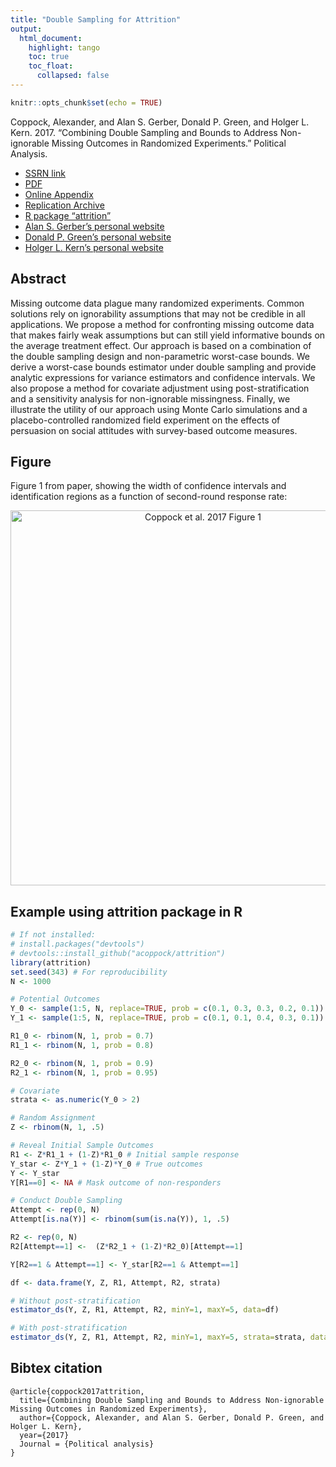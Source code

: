 ```yaml
---
title: "Double Sampling for Attrition"
output: 
  html_document:
    highlight: tango
    toc: true
    toc_float:
      collapsed: false
---
```


```r
knitr::opts_chunk$set(echo = TRUE)
```

Coppock, Alexander, and Alan S. Gerber, Donald P. Green, and Holger L. Kern. 2017. "Combining Double Sampling and Bounds to Address Non-ignorable Missing Outcomes in Randomized Experiments." Political Analysis.

- [SSRN link](https://papers.ssrn.com/sol3/papers2.cfm?abstract_id=2305788)
- [PDF](papers/CGGK_attrition_preproof.pdf)
- [Online Appendix](papers/CGGK_attrition_appendix.pdf)
- [Replication Archive](https://dataverse.harvard.edu/dataset.xhtml?persistentId=doi:10.7910/DVN/AQB4MP)
- [R package "attrition"]()
- [Alan S. Gerber's personal website](http://campuspress.yale.edu/alangerber/)
- [Donald P. Green's personal website](https://sites.google.com/site/donaldpgreen/)
- [Holger L. Kern's personal website](http://www.holgerkern.com/)

## Abstract

Missing outcome data plague many randomized experiments. Common solutions rely on ignorability assumptions that may not be credible in all applications. We propose a method for confronting missing outcome data that makes fairly weak assumptions but can still yield informative bounds on the average treatment effect. Our approach is based on a combination of the double sampling design and non-parametric worst-case bounds. We derive a worst-case bounds estimator under double sampling and provide analytic expressions for variance estimators and confidence intervals. We also propose a method for covariate adjustment using post-stratification and a sensitivity analysis for non-ignorable missingness. Finally, we illustrate the utility of our approach using Monte Carlo simulations and a placebo-controlled randomized field experiment on the effects of persuasion on social attitudes with survey-based outcome measures.

## Figure

Figure 1 from paper, showing the width of confidence intervals and identification regions as a function of second-round response rate:

<center><img src="images/CGGK_attrition_fig.jpg" alt="Coppock et al. 2017 Figure 1" width="600"></center>

## Example using attrition package in R

```r
# If not installed:
# install.packages("devtools")
# devtools::install_github("acoppock/attrition")
library(attrition)
set.seed(343) # For reproducibility
N <- 1000

# Potential Outcomes
Y_0 <- sample(1:5, N, replace=TRUE, prob = c(0.1, 0.3, 0.3, 0.2, 0.1))
Y_1 <- sample(1:5, N, replace=TRUE, prob = c(0.1, 0.1, 0.4, 0.3, 0.1))

R1_0 <- rbinom(N, 1, prob = 0.7)
R1_1 <- rbinom(N, 1, prob = 0.8)

R2_0 <- rbinom(N, 1, prob = 0.9)
R2_1 <- rbinom(N, 1, prob = 0.95)

# Covariate
strata <- as.numeric(Y_0 > 2)

# Random Assignment
Z <- rbinom(N, 1, .5)

# Reveal Initial Sample Outcomes
R1 <- Z*R1_1 + (1-Z)*R1_0 # Initial sample response
Y_star <- Z*Y_1 + (1-Z)*Y_0 # True outcomes
Y <- Y_star
Y[R1==0] <- NA # Mask outcome of non-responders

# Conduct Double Sampling
Attempt <- rep(0, N)
Attempt[is.na(Y)] <- rbinom(sum(is.na(Y)), 1, .5)

R2 <- rep(0, N)
R2[Attempt==1] <-  (Z*R2_1 + (1-Z)*R2_0)[Attempt==1]

Y[R2==1 & Attempt==1] <- Y_star[R2==1 & Attempt==1]

df <- data.frame(Y, Z, R1, Attempt, R2, strata)

# Without post-stratification
estimator_ds(Y, Z, R1, Attempt, R2, minY=1, maxY=5, data=df)

# With post-stratification
estimator_ds(Y, Z, R1, Attempt, R2, minY=1, maxY=5, strata=strata, data=df)
```


## Bibtex citation
```
@article{coppock2017attrition,
  title={Combining Double Sampling and Bounds to Address Non-ignorable Missing Outcomes in Randomized Experiments},
  author={Coppock, Alexander, and Alan S. Gerber, Donald P. Green, and Holger L. Kern},
  year={2017}
  Journal = {Political analysis}
}
```





